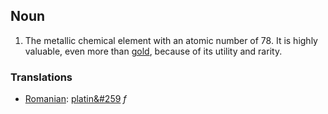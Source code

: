 ==Noun==
#The metallic chemical element with an atomic number of 78.  It is highly valuable, even more than [[gold]], because of its utility and rarity.

===Translations===
*[[Romanian]]: [[platin&#259]] ''f''